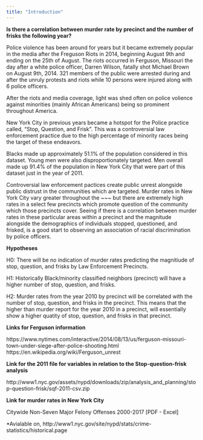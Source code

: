 ```yaml
---
title: "Introduction"
---
```


**Is there a correlation between murder rate by precinct and the number of frisks the following year?**

Police violence has been around for years but it became extremely popular in the media after the Freguson Riots in 2014, beginning August 9th and ending on the 25th of August. The riots occurred in Ferguson, Missouri  the day after a white police officer, Darren Wilson, fatally shot Michael Brown on August 9th, 2014. 321 members of the public were arrested during and after the unruly protests and riots while 10 persons were injured along with 6 police officers. 

After the riots and media coverage, light was shed often on police volience against minorities (mainly African Americans) being so prominent throughout America. 

New York City in previous years became a hotspot for the Police practice called, "Stop, Question, and Frisk". This was a controversial law enforcement practice due to the high percentage of minority races being the target of these endeavors. 

Blacks made up approximately 51.1% of the population considered in this dataset. Young men were also disproportionately targeted. Men overall made up 91.4% of the population in New York City that were part of this dataset just in the year of 2011.

Controversial law enforcement pactices create public unrest alongside public distrust in the communities which are targeted. Murder rates in New York City vary greater throughout the ~~~ but there are extremely high rates in a select few precincts which promote question of the community which those precincts cover. Seeing if there is a correlation between murder rates in these particular areas within a precinct and the magnitude alongside the demographics of individuals stopped, questioned, and frisked, is a good start to observing an association of racial discrimination by police officers.  

**Hypotheses**

H0: There will be no indication of murder rates predicting the magnitiude of stop, question, and frisks by Law Enforcement Precincts.

H1: Historically Black/minority classified neighbors (precinct) will have a higher number of stop, question, and frisks. 

H2: Murder rates from the year 2010 by precinct will be correlated with the number of stop, question, and frisks in the precinct. This means that the higher than murder report for the year 2010 in a precinct, will essentially show a higher quatity of stop, question, and frisks in that precinct. 


**Links for Ferguson information** 

https://www.nytimes.com/interactive/2014/08/13/us/ferguson-missouri-town-under-siege-after-police-shooting.html
https://en.wikipedia.org/wiki/Ferguson_unrest

**Link for the 2011 file for variables in relation to the Stop-question-frisk analysis** 

http://www1.nyc.gov/assets/nypd/downloads/zip/analysis_and_planning/stop-question-frisk/sqf-2011-csv.zip 

**Link for murder rates in New York City** 

Citywide Non-Seven Major Felony Offenses 2000-2017 [PDF - Excel]

*Avialable on, http://www1.nyc.gov/site/nypd/stats/crime-statistics/historical.page



